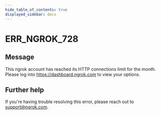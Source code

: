 ```yaml
---
hide_table_of_contents: true
displayed_sidebar: docs
---
```



# ERR_NGROK_728

## Message

This ngrok account has reached its HTTP connections limit for the month. Please log into https://dashboard.ngrok.com to view your options.

<ErrorDetails error="err_ngrok_728" />

## Further help

If you're having trouble resolving this error, please reach out to [support@ngrok.com](mailto:support@ngrok.com?subject=Help%20with%20ERR_NGROK_728).
